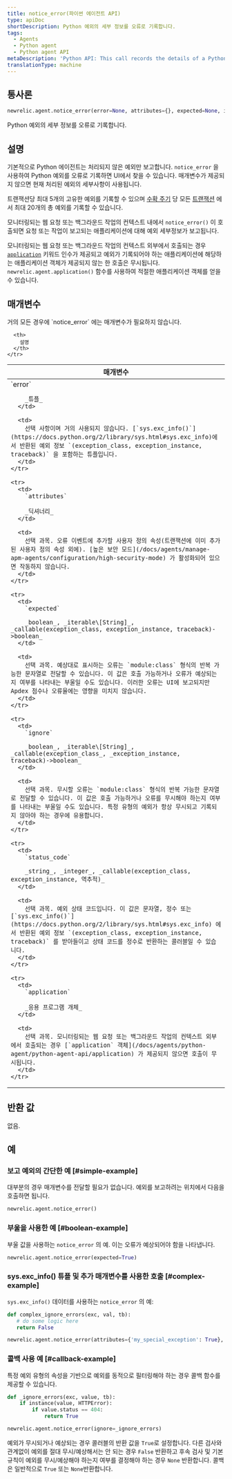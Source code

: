 ```yaml
---
title: notice_error(파이썬 에이전트 API)
type: apiDoc
shortDescription: Python 예외의 세부 정보를 오류로 기록합니다.
tags:
  - Agents
  - Python agent
  - Python agent API
metaDescription: 'Python API: This call records the details of a Python exception as an error.'
translationType: machine
---
```


## 통사론

```py
newrelic.agent.notice_error(error=None, attributes={}, expected=None, ignore=None, status_code=None, application=None)
```

Python 예외의 세부 정보를 오류로 기록합니다.

## 설명

기본적으로 Python 에이전트는 처리되지 않은 예외만 보고합니다. `notice_error` 을 사용하여 Python 예외를 오류로 기록하면 UI에서 찾을 수 있습니다. 매개변수가 제공되지 않으면 현재 처리된 예외의 세부사항이 사용됩니다.

트랜잭션당 최대 5개의 고유한 예외를 기록할 수 있으며 [수확 주기](/docs/apm/new-relic-apm/getting-started/glossary#harvest-cycle) 당 모든 [트랜잭션](/docs/accounts-partnerships/education/getting-started-new-relic/glossary#transaction) 에서 최대 20개의 총 예외를 기록할 수 있습니다.

모니터링되는 웹 요청 또는 백그라운드 작업의 컨텍스트 내에서 `notice_error()` 이 호출되면 요청 또는 작업이 보고되는 애플리케이션에 대해 예외 세부정보가 보고됩니다.

모니터링되는 웹 요청 또는 백그라운드 작업의 컨텍스트 외부에서 호출되는 경우 [`application`](/docs/agents/python-agent/python-agent-api/application) 키워드 인수가 제공되고 예외가 기록되어야 하는 애플리케이션에 해당하는 애플리케이션 객체가 제공되지 않는 한 호출은 무시됩니다. `newrelic.agent.application()` 함수를 사용하여 적절한 애플리케이션 객체를 얻을 수 있습니다.

## 매개변수

<Callout variant="tip">
  거의 모든 경우에 `notice_error` 에는 매개변수가 필요하지 않습니다.
</Callout>

<table>
  <thead>
    <tr>
      <th width="25%">
        매개변수
      </th>

      <th>
        설명
      </th>
    </tr>
  </thead>

  <tbody>
    <tr>
      <td>
        `error`

        _튜플_
      </td>

      <td>
        선택 사항이며 거의 사용되지 않습니다. [`sys.exc_info()`](https://docs.python.org/2/library/sys.html#sys.exc_info)에서 반환된 예외 정보 `(exception_class, exception_instance, traceback)` 을 포함하는 튜플입니다.
      </td>
    </tr>

    <tr>
      <td>
        `attributes`

        _딕셔너리_
      </td>

      <td>
        선택 과목. 오류 이벤트에 추가할 사용자 정의 속성(트랜잭션에 이미 추가된 사용자 정의 속성 외에). [높은 보안 모드](/docs/agents/manage-apm-agents/configuration/high-security-mode) 가 활성화되어 있으면 작동하지 않습니다.
      </td>
    </tr>

    <tr>
      <td>
        `expected`

        _boolean_, _iterable\[String]_, _callable(exception_class, exception_instance, traceback)->boolean_
      </td>

      <td>
        선택 과목. 예상대로 표시하는 오류는 `module:class` 형식의 반복 가능한 문자열로 전달할 수 있습니다. 이 값은 호출 가능하거나 오류가 예상되는지 여부를 나타내는 부울일 수도 있습니다. 이러한 오류는 UI에 보고되지만 Apdex 점수나 오류율에는 영향을 미치지 않습니다.
      </td>
    </tr>

    <tr>
      <td>
        `ignore`

        _boolean_, _iterable\[String]_, _callable(exception_class_, _exception_instance, traceback)->boolean_
      </td>

      <td>
        선택 과목. 무시할 오류는 `module:class` 형식의 반복 가능한 문자열로 전달할 수 있습니다. 이 값은 호출 가능하거나 오류를 무시해야 하는지 여부를 나타내는 부울일 수도 있습니다. 특정 유형의 예외가 항상 무시되고 기록되지 않아야 하는 경우에 유용합니다.
      </td>
    </tr>

    <tr>
      <td>
        `status_code`

        _string_, _integer_, _callable(exception_class, exception_instance, 역추적)_
      </td>

      <td>
        선택 과목. 예외 상태 코드입니다. 이 값은 문자열, 정수 또는 [`sys.exc_info()`](https://docs.python.org/2/library/sys.html#sys.exc_info) 에서 반환된 예외 정보 `(exception_class, exception_instance, traceback)` 를 받아들이고 상태 코드를 정수로 반환하는 콜러블일 수 있습니다.
      </td>
    </tr>

    <tr>
      <td>
        `application`

        _응용 프로그램 개체_
      </td>

      <td>
        선택 과목. 모니터링되는 웹 요청 또는 백그라운드 작업의 컨텍스트 외부에서 호출되는 경우 [`application` 객체](/docs/agents/python-agent/python-agent-api/application) 가 제공되지 않으면 호출이 무시됩니다.
      </td>
    </tr>
  </tbody>
</table>

## 반환 값

없음.

## 예

### 보고 예외의 간단한 예 [#simple-example]

대부분의 경우 매개변수를 전달할 필요가 없습니다. 예외를 보고하려는 위치에서 다음을 호출하면 됩니다.

```py
newrelic.agent.notice_error()
```

### 부울을 사용한 예 [#boolean-example]

부울 값을 사용하는 `notice_error` 의 예. 이는 오류가 예상되어야 함을 나타냅니다.

```py
newrelic.agent.notice_error(expected=True)
```

### sys.exc_info() 튜플 및 추가 매개변수를 사용한 호출 [#complex-example]

`sys.exc_info()` 데이터를 사용하는 `notice_error` 의 예:

```py
def complex_ignore_errors(exc, val, tb):
   # do some logic here
   return False

newrelic.agent.notice_error(attributes={'my_special_exception': True}, ignore=complex_ignore_errors)
```

### 콜백 사용 예 [#callback-example]

특정 예외 유형의 속성을 기반으로 예외를 동적으로 필터링해야 하는 경우 콜백 함수를 제공할 수 있습니다.

```py
def _ignore_errors(exc, value, tb):
    if instance(value, HTTPError):
        if value.status == 404:
            return True

newrelic.agent.notice_error(ignore=_ignore_errors)
```

예외가 무시되거나 예상되는 경우 콜러블의 반환 값을 `True`로 설정합니다. 다른 검사와 관계없이 예외를 절대 무시/예상해서는 안 되는 경우 `False` 반환하고 후속 검사 및 기본 규칙이 예외를 무시/예상해야 하는지 여부를 결정해야 하는 경우 `None` 반환합니다. 콜백은 일반적으로 `True` 또는 `None`반환합니다.